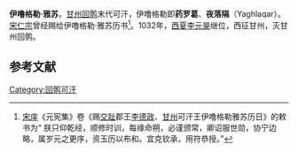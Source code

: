 '''伊噜格勒·雅苏'''，[[甘州回鹘|甘州回鹘]]末代可汗，伊噜格勒即'''药罗葛'''、'''夜落隔'''（Yaghlaqar）。[[宋仁宗|宋仁宗]]曾经赐给伊噜格勒·雅苏历书<ref>[[宋庠|宋庠]]《元宪集》卷《赐[[交趾|交趾]]郡王[[李德政|李德政]]、[[甘州|甘州]]可汗王伊噜格勒雅苏历日》的敕书为“ 朕只仰乾经，顺修时训，每缘命朔，必谨颁常，卿诏服世勋，协宁边略，属岁元之更序，资玉历以布和。宜克钦承，用符恭授。”</ref>。1032年，[[西夏|西夏]][[李元昊|李元昊]]继位，西征甘州，灭甘州回鹘。

==参考文献==
<div class="references-small">
<references></references>
</div>

{{start box}}
{{s-before|[[归忠保顺可汗|归忠保顺可汗]]}}
{{s-title|[[甘州回鹘|甘州回鹘]]第9代[[可汗|可汗]]|1028年—1032年以后}}
{{s-after|—}}
{{end box}}

[[Category:回鹘可汗|Category:回鹘可汗]]
{{亞洲人小作品}}
